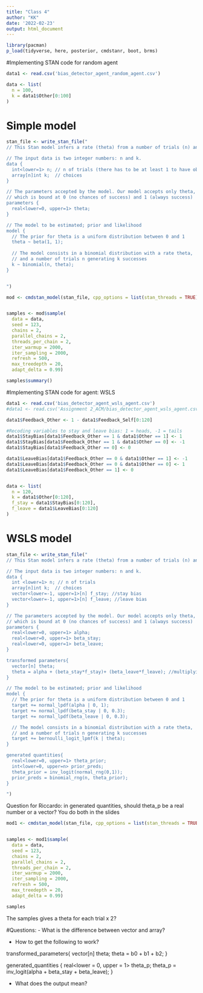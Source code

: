 ```yaml
---
title: "Class 4"
author: "KK"
date: '2022-02-23'
output: html_document
---
```

```r
library(pacman)
p_load(tidyverse, here, posterior, cmdstanr, boot, brms)
```

#Implementing STAN code for random agent
```r
data1 <- read.csv('bias_detector_agent_random_agent.csv')

data <- list(
  n = 100, 
  k = data1$Other[0:100]
)
```

# Simple model
```r
stan_file <- write_stan_file("
// This Stan model infers a rate (theta) from a number of trials (n) and successes (k)

// The input data is two integer numbers: n and k.
data {
  int<lower=1> n; // n of trials (there has to be at least 1 to have observable data) 
  array[n]int k;  // choices
}

// The parameters accepted by the model. Our model accepts only theta, the rate, 
// which is bound at 0 (no chances of success) and 1 (always success)
parameters {
  real<lower=0, upper=1> theta;
}

// The model to be estimated; prior and likelihood
model {
  // The prior for theta is a uniform distribution between 0 and 1
  theta ~ beta(1, 1);
  
  // The model consists in a binomial distribution with a rate theta, 
  // and a number of trials n generating k successes
  k ~ binomial(n, theta);
}


")

```

```r
mod <- cmdstan_model(stan_file, cpp_options = list(stan_threads = TRUE), pedantic = TRUE)


samples <- mod$sample(
  data = data,
  seed = 123,
  chains = 2,
  parallel_chains = 2,
  threads_per_chain = 2,
  iter_warmup = 2000,
  iter_sampling = 2000,
  refresh = 500,
  max_treedepth = 20,
  adapt_delta = 0.99)

samples$summary()
```


#Implementing STAN code for agent: WSLS
```r

data1 <- read.csv('bias_detector_agent_wsls_agent.csv')
#data1 <- read.csv('Assignment 2_ACM/bias_detector_agent_wsls_agent.csv')

data1$Feedback_Other <- 1 - data1$Feedback_Self[0:120]

#Recoding variables to stay and leave bias: 1 = heads, -1 = tails
data1$StayBias[data1$Feedback_Other == 1 & data1$Other == 1] <- 1
data1$StayBias[data1$Feedback_Other == 1 & data1$Other == 0] <- -1
data1$StayBias[data1$Feedback_Other == 0] <- 0

data1$LeaveBias[data1$Feedback_Other == 0 & data1$Other == 1] <- -1
data1$LeaveBias[data1$Feedback_Other == 0 & data1$Other == 0] <- 1
data1$LeaveBias[data1$Feedback_Other == 1] <- 0


data <- list(
  n = 120, 
  k = data1$Other[0:120],
  f_stay = data1$StayBias[0:120],
  f_leave = data1$LeaveBias[0:120]
)
```


# WSLS model
```r
stan_file <- write_stan_file("
// This Stan model infers a rate (theta) from a number of trials (n) and successes (k)

// The input data is two integer numbers: n and k.
data {
  int <lower=1> n; // n of trials 
  array[n]int k;  // choices
  vector<lower=-1, upper=1>[n] f_stay; //stay bias
  vector<lower=-1, upper=1>[n] f_leave; //leave bias
}

// The parameters accepted by the model. Our model accepts only theta, the rate, 
// which is bound at 0 (no chances of success) and 1 (always success)
parameters {
  real<lower=0, upper=1> alpha;
  real<lower=0, upper=1> beta_stay;
  real<lower=0, upper=1> beta_leave;
}

transformed parameters{
  vector[n] theta;
  theta = alpha + (beta_stay*f_stay)+ (beta_leave*f_leave); //multiplying the paramaters we want to estimate on the data
}

// The model to be estimated; prior and likelihood
model {
  // The prior for theta is a uniform distribution between 0 and 1
  target += normal_lpdf(alpha | 0, 1);
  target += normal_lpdf(beta_stay | 0, 0.3);
  target += normal_lpdf(beta_leave | 0, 0.3);

  // The model consists in a binomial distribution with a rate theta, 
  // and a number of trials n generating k successes
  target += bernoulli_logit_lpmf(k | theta);
}

generated quantities{
  real<lower=0, upper=1> theta_prior; 
  int<lower=0, upper=n> prior_preds; 
  theta_prior = inv_logit(normal_rng(0,1));
  prior_preds = binomial_rng(n, theta_prior);
}

")

```

Question for Riccardo: in generated quantities, should theta_p be a real number or a vector? You do both in the slides


```r
mod1 <- cmdstan_model(stan_file, cpp_options = list(stan_threads = TRUE), pedantic = TRUE)


samples <- mod1$sample(
  data = data,
  seed = 123,
  chains = 2,
  parallel_chains = 2,
  threads_per_chain = 2,
  iter_warmup = 2000,
  iter_sampling = 2000,
  refresh = 500,
  max_treedepth = 20,
  adapt_delta = 0.99)

samples
```

The samples gives a theta for each trial x 2? 

#Questions: 
- What is the difference between vector and array?

- How to get the following to work? 

transformed_parameters{
  vector[n] theta;
  theta = b0 + b1 + b2;
}

generated_quantities {
  real<lower = 0, upper = 1> theta_p;
  theta_p = inv_logit(alpha + beta_stay + beta_leave);
}

- What does the output mean? 

